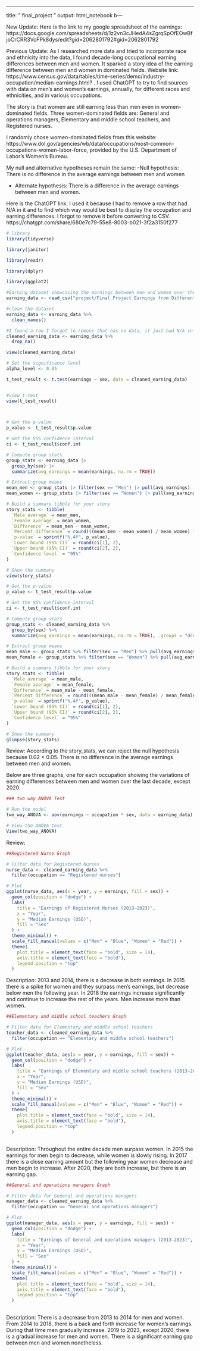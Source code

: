---
title: " final_project "
output: html_notebook
 b---
 

  
    

New Update:
Here is the link to my google spreadsheet of the earnings: https://docs.google.com/spreadsheets/d/1z2vn3cJHedA4sZgrqSpOfEOwBfjoCrCRR3VcFPk8dys/edit?gid=2062801792#gid=2062801792
  
  
  
Previous Update: As I researched more data and tried to incorporate race and ethnicity into the data, I found decade-long occupational earning differences between men and women. It sparked a story idea of the earning difference between men and women in dominated fields. Website link: https://www.census.gov/data/tables/time-series/demo/industry-occupation/median-earnings.html? . I used ChatGPT to try to find sources with data on men's and women's earnings, annually, for different races and ethnicities, and in various occupations. 

The story is that women are still earning less than men even in women-dominated fields. Three women-dominated fields are: General and operations managers, Elementary and middle school teachers, and Registered nurses. 

I randomly chose women-dominated fields from this website: https://www.dol.gov/agencies/wb/data/occupations/most-common-occupations-women-labor-force, provided by the U.S. Department of Labor's Women's Bureau. 

My null and alternative hypotheses remain the same: 
-Null hypothesis: There is no difference in the average earnings between men and women

- Alternate hypothesis: There is a difference in the average earnings between men and women. 

Here is the ChatGPT link. I used it because I had to remove a row that had N/A in it and to find which way would be best to display the occupation and earning differences. I forgot to remove it before converting to CSV. 
https://chatgpt.com/share/680e7c79-55e8-8003-b021-3f2a3150f277





```r
# library
library(tidyverse)

library(janitor)

library(readr)

library(dplyr)

library(ggplot2)


```

```r
#Earning dataset showcasing the earnings between men and women over the last 10 years.  
earning_data <- read_csv("project/Final Project Earnings from Different Occupations for Men and Women 2023-2013  - Copy of Sheet1.csv")

#clean the dataset
earning_data <- earning_data %>%
  clean_names()

#I found a row I forgot to remove that has no data, it just had N/A in it.
cleaned_earning_data <- earning_data %>%
  drop_na()

view(cleaned_earning_data)

```


```r

# Set the significance level
alpha_level <- 0.05

t_test_result <- t.test(earnings ~ sex, data = cleaned_earning_data)


#view t-test
view(t_test_result)

  
```


```r
# Get the p-value
p_value <- t_test_result$p.value

# Get the 95% confidence interval
ci <- t_test_result$conf.int

# Compute group stats
group_stats <- earning_data |>
  group_by(sex) |>
  summarize(avg_earnings = mean(earnings, na.rm = TRUE))

# Extract group means
mean_men <- group_stats |> filter(sex == "Men") |> pull(avg_earnings)
mean_women <- group_stats |> filter(sex == "Women") |> pull(avg_earnings)

# Build a summary tibble for your story
story_stats <- tibble(
  `Male average` = mean_men,
  `Female average` = mean_women,
  `Difference` = mean_men - mean_women,
  `Percent difference` = round(((mean_men - mean_women) / mean_women) * 100, 1),
  `p-value` = sprintf("%.4f", p_value),
  `Lower bound (95% CI)` = round(ci[1], 2),
  `Upper bound (95% CI)` = round(ci[2], 2),
  `Confidence level` = "95%"
)

# Show the summary
view(story_stats)

```



```r
# Get the p-value
p_value <- t_test_result$p.value

# Get the 95% confidence interval
ci <- t_test_result$conf.int

# Compute group stats
group_stats <- cleaned_earning_data %>%
  group_by(sex) %>%
  summarize(avg_earnings = mean(earnings, na.rm = TRUE), .groups = "drop")

# Extract group means
mean_male <- group_stats %>% filter(sex == "Men") %>% pull(avg_earnings)
mean_female <- group_stats %>% filter(sex == "Women") %>% pull(avg_earnings)

# Build a summary tibble for your story
story_stats <- tibble(
  `Male average` = mean_male,
  `Female average` = mean_female,
  `Difference` = mean_male - mean_female,
  `Percent difference` = round(((mean_male - mean_female) / mean_female) * 100, 1),
  `p-value` = sprintf("%.4f", p_value),
  `Lower bound (95% CI)` = round(ci[1], 2),
  `Upper bound (95% CI)` = round(ci[2], 2),
  `Confidence level` = "95%"
)

# Show the summary
glimpse(story_stats)
```

Review: According to the story_stats, we can reject the null hypothesis because 0.02 < 0.05. There is no difference in the average earnings between men and women. 

Below are three graphs, one for each occupation showing the variations of earning differences between men and women over the last decade, except 2020. 

```r
### two way ANOVA Test

# Run the model
two_way_ANOVA <- aov(earnings ~ occupation * sex, data = earning_data)

# View the ANOVA test
View(two_way_ANOVA)


```
Review: 



```r

##Registered Nurse Graph 

# Filter data for Registered Nurses
nurse_data <- cleaned_earning_data %>%
  filter(occupation == "Registered nurses")

# Plot
ggplot(nurse_data, aes(x = year, y = earnings, fill = sex)) +
  geom_col(position = "dodge") +
  labs(
    title = "Earnings of Registered Nurses (2013–2023)",
    x = "Year",
    y = "Median Earnings (USD)",
    fill = "Sex"
  ) +
  theme_minimal() +
  scale_fill_manual(values = c("Men" = "Blue", "Women" = "Red")) +
  theme(
    plot.title = element_text(face = "bold", size = 14),
    axis.title = element_text(face = "bold"),
    legend.position = "top"
  )
```
Description: 2013 and 2014, there is a decrease in both earnings. In 2015 there is a spike for women and they surpass men's earnings, but decrease below men the following year. In 2018 the earnings increase significantly and continue to increase the rest of the years. Men increase more than women. 



```r
##Elementary and middle school teachers Graph 

# Filter data for Elementary and middle school teachers
teacher_data <- cleaned_earning_data %>%
  filter(occupation == "Elementary and middle school teachers")

# Plot
ggplot(teacher_data, aes(x = year, y = earnings, fill = sex)) +
  geom_col(position = "dodge") +
  labs(
    title = "Earnings of Elementary and middle school teachers (2013–2023)",
    x = "Year",
    y = "Median Earnings (USD)",
    fill = "Sex"
  ) +
  theme_minimal() +
  scale_fill_manual(values = c("Men" = "Blue", "Women" = "Red")) +
  theme(
    plot.title = element_text(face = "bold", size = 14),
    axis.title = element_text(face = "bold"),
    legend.position = "top"
  )
  
```
Description: Throughout the entire decade men surpass women. In 2015 the earnings for men begin to decrease, while women is slowly rising. In 2017 there is a close earning amount but the following year women decrease and men begin to increase. After 2020, they are both increase, but there is an earning gap. 


```r

##General and operations managers Graph 

# Filter data for General and operations managers
manager_data <- cleaned_earning_data %>%
  filter(occupation == "General and operations managers")

# Plot
ggplot(manager_data, aes(x = year, y = earnings, fill = sex)) +
  geom_col(position = "dodge") +
  labs(
    title = "Earnings of General and operations managers (2013–2023)",
    x = "Year",
    y = "Median Earnings (USD)",
    fill = "Sex"
  ) +
  theme_minimal() +
  scale_fill_manual(values = c("Men" = "Blue", "Women" = "Red")) +
  theme(
    plot.title = element_text(face = "bold", size = 14),
    axis.title = element_text(face = "bold"),
    legend.position = "top"
  )
  

```
Description: There is a decrease from 2013 to 2014 for men and women. From 2014 to 2018, there is a back and forth increase for women's earnings. During that time men gradually increase. 2019 to 2023, except 2020, there is a gradual increase for men and women. There is a significant earning gap between men and women nonetheless. 
